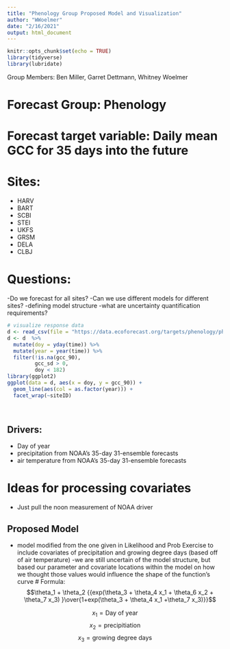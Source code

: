 ---
title: "Phenology Group Proposed Model and Visualization"
author: "WWoelmer"
date: "2/16/2021"
output: html_document
---

```{r setup, include=FALSE}
knitr::opts_chunk$set(echo = TRUE)
library(tidyverse)
library(lubridate)
```

Group Members: Ben Miller, Garret Dettmann, Whitney Woelmer


# Forecast Group: Phenology
# Forecast target variable: Daily mean GCC for 35 days into the future
# Sites:
- HARV
- BART
- SCBI
- STEI
- UKFS
- GRSM
- DELA
- CLBJ


# Questions:
-Do we forecast for all sites? 
-Can we use different models for different sites?
-defining model structure
-what are uncertainty quantification requirements?

```{r}
# visualize response data
d <- read_csv(file = "https://data.ecoforecast.org/targets/phenology/phenology-targets.csv.gz")
d <- d  %>%
  mutate(doy = yday(time)) %>% 
  mutate(year = year(time)) %>% 
  filter(!is.na(gcc_90),
         gcc_sd > 0,
         doy < 182)
library(ggplot2)
ggplot(data = d, aes(x = doy, y = gcc_90)) +
  geom_line(aes(col = as.factor(year))) +
  facet_wrap(~siteID)
  
  

```

## Drivers:
- Day of year
- precipitation from NOAA's 35-day 31-ensemble forecasts
- air temperature from NOAA's 35-day 31-ensemble forecasts

# Ideas for processing covariates
- Just pull the noon measurement of NOAA driver 

## Proposed Model
- model modified from the one given in Likelihood and Prob Exercise to include covariates of precipitation and growing degree days (based off of air temperature)
-we are still uncertain of the model structure, but based our parameter and covariate locations within the model on how we thought those values would influence the shape of the function's curve
# Formula:
$$\theta_1 + \theta_2 {{exp(\theta_3 + \theta_4 x_1 + \theta_6 x_2 + \theta_7 x_3)   }\over{1+exp(\theta_3 + \theta_4 x_1 +\theta_7 x_3)}}$$

$$x_1 = \text{Day of year}$$
$$x_2 = \text{precipitiation}$$
$$x_3 = \text{growing degree days}$$




